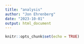 ```yaml
---
title: "analysis"
author: "Jon Ehrenberg"
date: "2023-10-01"
output: html_document
---
```


```r
knitr::opts_chunk$set(echo = TRUE)
```


